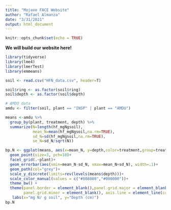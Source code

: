 ```yaml
---
title: "Mojave FACE Website"
author: "Rafael Almanza"
date: "3/31/2021"
output: html_document
---
```


```r
knitr::opts_chunk$set(echo = TRUE)
```

**We will build our website here!**

```r
library(tidyverse)
library(lme4)
library(lmerTest)
library(emmeans)
```

```r
soil <- read.csv("HFN_data.csv", header=T)

soil$ring <- as.factor(soil$ring)
soil$depth <- as.factor(soil$depth)

# AMDU data
amdu <- filter(soil, plant == "INSP" | plant == "AMDU")
```

```r
means <-amdu %>% 
  group_by(plant, treatment, depth) %>%
  summarize(N=length(hf_mgNgsoil),
            mean_N=mean(hf_mgNgsoil,na.rm=TRUE),
            sd_N=sd(hf_mgNgsoil,na.rm=TRUE),
            se_N=sd_N/sqrt(N))

bp.N <- ggplot(means, aes(x=mean_N, y=depth,color=treatment,group=treatment))+
  geom_point(size=3, pch=18)+
  facet_grid(.~plant)+
  geom_errorbar(aes(xmin=mean_N-sd_N, xmax=mean_N+sd_N), width=.1)+
  geom_path(col="grey")+
  scale_y_discrete(limits=rev(levels(means$depth)))+
  scale_color_manual(values = c("#808080","#000000"))+
  theme_bw() +
  theme(panel.border = element_blank(),panel.grid.major = element_blank(),
        panel.grid.minor = element_blank(), axis.line = element_line(colour = "black"))+
   labs(x="mg N/ g soil", y="Depth (cm)")
bp.N
```